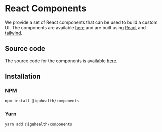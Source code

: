 # React Components

We provide a set of React components that can be used to build a custom UI. The components are available [here](https://storybook.iguhealth.app) and are built using [React](https://reactjs.org/) and [tailwind](https://tailwindcss.com/).

## Source code

The source code for the components is available [here](https://github.com/IGUHealth/IGUHealth/tree/main/packages/components).

## Installation

### NPM

```bash
npm install @iguhealth/components
```

### Yarn

```bash
yarn add @iguhealth/components
```
